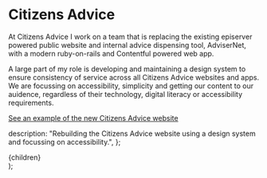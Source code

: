 

# Citizens Advice

At Citizens Advice I work on a team that is replacing the existing episerver powered public website and internal advice dispensing tool, AdviserNet, with a modern ruby-on-rails and Contentful powered web app.

A large part of my role is developing and maintaining a design system to ensure consistency of service across all Citizens Advice websites and apps. We are focussing on accessibility, simplicity and getting our content to our auidence, regardless of their technology, digital literacy or accessibility requirements.

<ImageWithCaption
  src="/ca.png"
  altText="A page of the Citizens Advice website, showing how a simple but elegant layout gives focus to the content."
  caption="One of the simple, beautiful and accessible templates used  by Citizens Advice.  I helped make it!"
  width={1440}
  height={900}
/>

[See an example of the new Citizens Advice website](https://www.citizensadvice.org.uk/immigration)

  description:
    "Rebuilding the Citizens Advice website using a design system and focussing on accessibility.",
};

  <Layout>
    <Head pageTitle="Projects, Citizens Advice" meta={meta} />
    <Breadcrumbs
      crumbs={[
        { title: "Home", url: "/" },
        { title: "Projects" },
        { title: "Citizens Advice Public Website" },
      ]}
    />
    <main id="main-content">{children}</main>
  </Layout>
);
